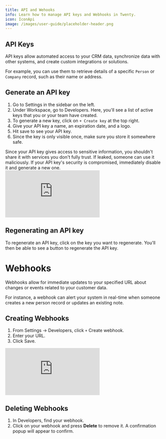 ```yaml
---
title: API and Wehooks
info: Learn how to manage API keys and Webhooks in Twenty.
icon: IconApi
image: /images/user-guide/placeholder-header.png
---
```


## API Keys

API keys allow automated access to your CRM data, synchronize data with other systems, and create custom integrations or solutions. 

For example, you can use them to retrieve details of a specific `Person` or `Company` record, such as their name or address.

## Generate an API key

1. Go to Settings in the sidebar on the left.
2. Under Workspace, go to Developers. Here, you'll see a list of active keys that you or your team have created.
3. To generate a new key, click on `+ Create key` at the top right. 
4. Give your API key a name, an expiration date, and a logo.
5. Hit save to see your API key. 
6. Since the key is only visible once, make sure you store it somewhere safe. 

<UserGuideWarning>
Since your API key gives access to sensitive information, you shouldn't share it with services you don't fully trust. If leaked, someone can use it maliciously. If your API key's security is compromised, immediately disable it and generate a new one.
</UserGuideWarning>
<div style={{padding:'70.59% 0 0 0', position:'relative', margin: '32px 0px 0px' }}>
  <iframe 
    src="https://player.vimeo.com/video/928786722?autoplay=1&loop=1&autopause=0&background=1&amp;app_id=58479" 
    frameborder="0" 
    allow="autoplay; fullscreen; picture-in-picture; clipboard-write" 
    style={{
      position:'absolute',
      top:0,
      left:0,
      width:'100%',
      height:'100%',
      borderRadius: '16px', 
      border:'2px solid black'
    }}
    title="Export data"
  ></iframe>
</div>
<script src="https://player.vimeo.com/api/player.js"></script>


## Regenerating an API key

To regenerate an API key, click on the key you want to regenerate. You'll then be able to see a button to regenerate the API key.

# Webhooks

Webhooks allow for immediate updates to your specified URL about changes or events related to your customer data.

For instance, a webhook can alert your system in real-time when someone creates a new person record or updates an existing note.

## Creating Webhooks

1. From Settings -> Developers, click `+` Create webhook.
2. Enter your URL.
3. Click Save.

<div style={{padding:'70.59% 0 0 0', position:'relative', margin: '32px 0px 0px'}}>
  <iframe 
    src="https://player.vimeo.com/video/928786708?autoplay=1&loop=1&autopause=0&background=1&amp;app_id=58479" 
    frameborder="0" 
    allow="autoplay; fullscreen; picture-in-picture; clipboard-write" 
    style={{
      position:'absolute',
      top:0,
      left:0,
      width:'100%',
      height:'100%',
      borderRadius: '16px', 
      border:'2px solid black'
    }}
    title="Export data"
  ></iframe>
</div>
<script src="https://player.vimeo.com/api/player.js"></script>

## Deleting Webhooks

1. In Developers, find your webhook.
2. Click on your webhook and press **Delete** to remove it. A confirmation popup will appear to confirm.

<UserGuideEditContent></UserGuideEditContent>